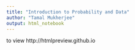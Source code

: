 ```yaml
---
title: "Introduction to Probability and Data"
author: "Tamal Mukherjee"
output: html_notebook
---
```

to view http://htmlpreview.github.io

